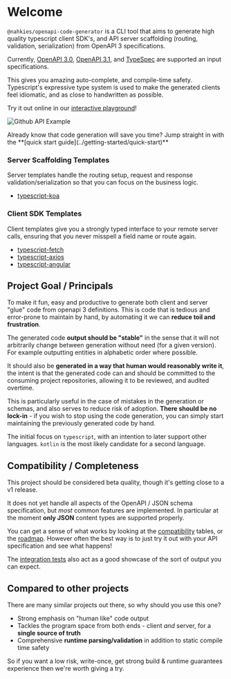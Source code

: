 
# Welcome

`@nahkies/openapi-code-generator` is a CLI tool that aims to generate high quality typescript client SDK's,
and API server scaffolding (routing, validation, serialization) from OpenAPI 3 specifications.

Currently, [OpenAPI 3.0](https://swagger.io/specification/v3), [OpenAPI 3.1](https://swagger.io/specification/), and [TypeSpec](https://typespec.io/) are supported an input specifications.

This gives you amazing auto-complete, and compile-time safety. Typescript's expressive type system is used to
make the generated clients feel idiomatic, and as close to handwritten as possible.

<Callout>Try it out online in our [interactive playground](/playground)!</Callout>

![Github API Example](/example.png)

<Callout type="info">
  Already know that code generation will save you time? Jump straight in with the **[quick start guide](../getting-started/quick-start)**
</Callout>

### Server Scaffolding Templates
Server templates handle the routing setup, request and response validation/serialization so that you
can focus on the business logic.

- [typescript-koa](../guides/server-templates/typescript-koa)

### Client SDK Templates
Client templates give you a strongly typed interface to your remote server calls, ensuring that you
never misspell a field name or route again.
- [typescript-fetch](../guides/client-templates/typescript-fetch)
- [typescript-axios](../guides/client-templates/typescript-axios)
- [typescript-angular](../guides/client-templates/typescript-angular)


## Project Goal / Principals

To make it fun, easy and productive to generate both client and server "glue"
code from openapi 3 definitions. This is code that is tedious and error-prone to maintain by hand,
by automating it we can **reduce toil and frustration**.

The generated code **output should be "stable"** in the sense that it will not
arbitrarily change between generation without need (for a given version). For
example outputting entities in alphabetic order where possible.

It should also be **generated in a way that human would reasonably write it**,
the intent is that the generated code can and should be committed to the consuming project
repositories, allowing it to be reviewed, and audited overtime.

This is particularly useful in the case of mistakes in the generation or schemas, and also
serves to reduce risk of adoption. **There should be no lock-in** - if you wish to stop using the
code generation, you can simply start maintaining the previously generated code by hand.

The initial focus on `typescript`, with an intention to later support other languages. `kotlin`
is the most likely candidate for a second language.


## Compatibility / Completeness
This project should be considered beta quality, though it's getting close to a v1 release.

It does not yet handle all aspects of the OpenAPI / JSON schema specification, but *most* common
features are implemented. In particular at the moment __only JSON__ content types are supported properly.

You can get a sense of what works by looking at the [compatibility](./compatibility) tables, or the [roadmap](./roadmap).
However often the best way is to just try it out with your API specification and see what happens!

The [integration tests](https://github.com/mnahkies/openapi-code-generator/tree/main/integration-tests) also act as a good showcase of the sort of output you can expect.


## Compared to other projects
There are many similar projects out there, so why should you use this one?

- Strong emphasis on "human like" code output
- Tackles the program space from both ends - client *and* server, for a **single source of truth**
- Comprehensive **runtime parsing/validation** in addition to static compile time safety

So if you want a low risk, write-once, get strong build & runtime guarantees experience then we're worth giving a try.
